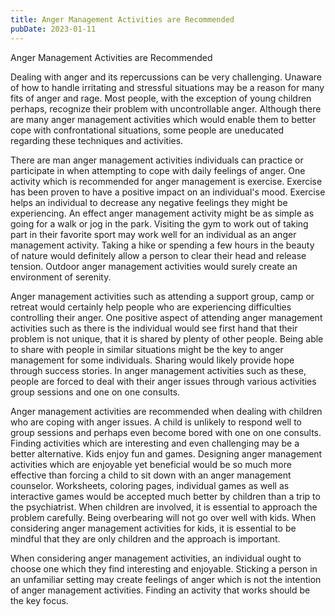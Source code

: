 ```yaml
---
title: Anger Management Activities are Recommended
pubDate: 2023-01-11
---
```


Anger Management Activities are Recommended 

Dealing with anger and its repercussions can be very challenging. Unaware of how to handle irritating and stressful situations may be a reason for many fits of anger and rage. Most people, with the exception of young children perhaps, recognize their problem with uncontrollable anger. Although there are many anger management activities which would enable them to better cope with confrontational situations, some people are uneducated regarding these techniques and activities. 

There are man anger management activities individuals can practice or participate in when attempting to cope with daily feelings of anger. One activity which is recommended for anger management is exercise. Exercise has been proven to have a positive impact on an individual's mood. Exercise helps an individual to decrease any negative feelings they might be experiencing. An effect anger management activity might be as simple as going for a walk or jog in the park. Visiting the gym to work out of taking part in their favorite sport may work well for an individual as an anger management activity. Taking a hike or spending a few hours in the beauty of nature would definitely allow a person to clear their head and release tension. Outdoor anger management activities would surely create an environment of serenity. 

Anger management activities such as attending a support group, camp or retreat would certainly help people who are experiencing difficulties controlling their anger. One positive aspect of attending anger management activities such as there is the individual would see first hand that their problem is not unique, that it is shared by plenty of other people. Being able to share with people in similar situations might be the key to anger management for some individuals. Sharing would likely provide hope through success stories. In anger management activities such as these, people are forced to deal with their anger issues through various activities group sessions and one on one consults. 

Anger management activities are recommended when dealing with children who are coping with anger issues. A child is unlikely to respond well to group sessions and perhaps even become bored with one on one consults. Finding activities which are interesting and even challenging may be a better alternative. Kids enjoy fun and games. Designing anger management activities which are enjoyable yet beneficial would be so much more effective than forcing a child to sit down with an anger management counselor. Worksheets, coloring pages, individual games as well as interactive games would be accepted much better by children than a trip to the psychiatrist. When children are involved, it is essential to approach the problem carefully. Being overbearing will not go over well with kids. When considering anger management activities for kids, it is essential to be mindful that they are only children and the approach is important. 

When considering anger management activities, an individual ought to choose one which they find interesting and enjoyable. Sticking a person in an unfamiliar setting may create feelings of anger which is not the intention of anger management activities. Finding an activity that works should be the key focus.